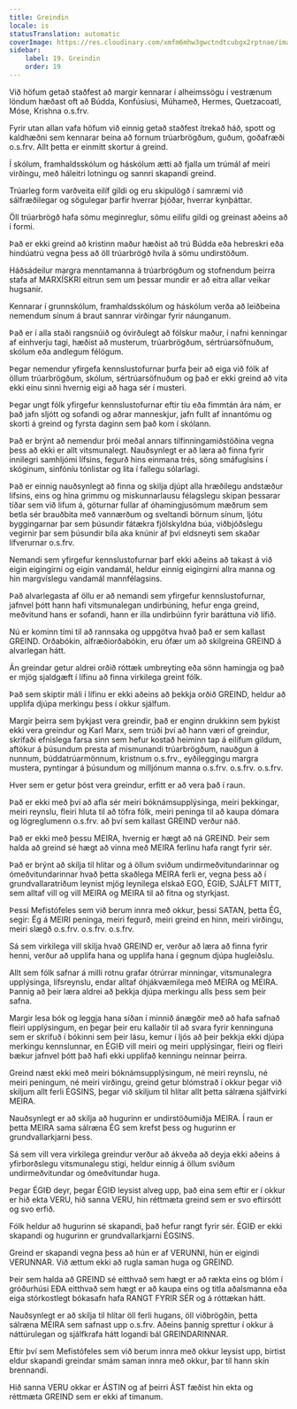 ```yaml
---
title: Greindin
locale: is
statusTranslation: automatic
coverImage: https://res.cloudinary.com/xmfm6mhw3gwctndtcubgx2rptnae/image/upload/v1740337243/small_cover_educacion_fundamental_a051170f1c.webp
sidebar:
    label: 19. Greindin
    order: 19
---
```

Við höfum getað staðfest að margir kennarar í alheimssögu í vestrænum löndum hæðast oft að Búdda, Konfúsíusi, Múhameð, Hermes, Quetzacoatl, Móse, Krishna o.s.frv.

Fyrir utan allan vafa höfum við einnig getað staðfest ítrekað háð, spott og kaldhæðni sem kennarar beina að fornum trúarbrögðum, guðum, goðafræði o.s.frv. Allt þetta er einmitt skortur á greind.

Í skólum, framhaldsskólum og háskólum ætti að fjalla um trúmál af meiri virðingu, með háleitri lotningu og sannri skapandi greind.

Trúarleg form varðveita eilíf gildi og eru skipulögð í samræmi við sálfræðilegar og sögulegar þarfir hverrar þjóðar, hverrar kynþáttar.

Öll trúarbrögð hafa sömu meginreglur, sömu eilífu gildi og greinast aðeins að í formi.

Það er ekki greind að kristinn maður hæðist að trú Búdda eða hebreskri eða hindúatrú vegna þess að öll trúarbrögð hvíla á sömu undirstöðum.

Háðsádeilur margra menntamanna á trúarbrögðum og stofnendum þeirra stafa af MARXÍSKRI eitrun sem um þessar mundir er að eitra allar veikar hugsanir.

Kennarar í grunnskólum, framhaldsskólum og háskólum verða að leiðbeina nemendum sínum á braut sannrar virðingar fyrir náunganum.

Það er í alla staði rangsnúið og óvirðulegt að fólskur maður, í nafni kenningar af einhverju tagi, hæðist að musterum, trúarbrögðum, sértrúarsöfnuðum, skólum eða andlegum félögum.

Þegar nemendur yfirgefa kennslustofurnar þurfa þeir að eiga við fólk af öllum trúarbrögðum, skólum, sértrúarsöfnuðum og það er ekki greind að vita ekki einu sinni hvernig eigi að haga sér í musteri.

Þegar ungt fólk yfirgefur kennslustofurnar eftir tíu eða fimmtán ára nám, er það jafn sljótt og sofandi og aðrar manneskjur, jafn fullt af innantómu og skorti á greind og fyrsta daginn sem það kom í skólann.

Það er brýnt að nemendur þrói meðal annars tilfinningamiðstöðina vegna þess að ekki er allt vitsmunalegt. Nauðsynlegt er að læra að finna fyrir innilegri samhljómi lífsins, fegurð hins einmana trés, söng smáfuglsins í skóginum, sinfóníu tónlistar og lita í fallegu sólarlagi.

Það er einnig nauðsynlegt að finna og skilja djúpt alla hræðilegu andstæður lífsins, eins og hina grimmu og miskunnarlausu félagslegu skipan þessarar tíðar sem við lifum á, göturnar fullar af óhamingjusömum mæðrum sem betla sér brauðbita með vannærðum og sveltandi börnum sínum, ljótu byggingarnar þar sem þúsundir fátækra fjölskyldna búa, viðbjóðslegu vegirnir þar sem þúsundir bíla aka knúnir af því eldsneyti sem skaðar lífverurnar o.s.frv.

Nemandi sem yfirgefur kennslustofurnar þarf ekki aðeins að takast á við eigin eigingirni og eigin vandamál, heldur einnig eigingirni allra manna og hin margvíslegu vandamál mannfélagsins.

Það alvarlegasta af öllu er að nemandi sem yfirgefur kennslustofurnar, jafnvel þótt hann hafi vitsmunalegan undirbúning, hefur enga greind, meðvitund hans er sofandi, hann er illa undirbúinn fyrir baráttuna við lífið.

Nú er kominn tími til að rannsaka og uppgötva hvað það er sem kallast GREIND. Orðabókin, alfræðiorðabókin, eru ófær um að skilgreina GREIND á alvarlegan hátt.

Án greindar getur aldrei orðið róttæk umbreyting eða sönn hamingja og það er mjög sjaldgæft í lífinu að finna virkilega greint fólk.

Það sem skiptir máli í lífinu er ekki aðeins að þekkja orðið GREIND, heldur að upplifa djúpa merkingu þess í okkur sjálfum.

Margir þeirra sem þykjast vera greindir, það er enginn drukkinn sem þykist ekki vera greindur og Karl Marx, sem trúði því að hann væri of greindur, skrifaði efnislega farsa sinn sem hefur kostað heiminn tap á eilífum gildum, aftökur á þúsundum presta af mismunandi trúarbrögðum, nauðgun á nunnum, búddatrúarmönnum, kristnum o.s.frv., eyðileggingu margra mustera, pyntingar á þúsundum og milljónum manna o.s.frv. o.s.frv. o.s.frv.

Hver sem er getur þóst vera greindur, erfitt er að vera það í raun.

Það er ekki með því að afla sér meiri bóknámsupplýsinga, meiri þekkingar, meiri reynslu, fleiri hluta til að töfra fólk, meiri peninga til að kaupa dómara og lögreglumenn o.s.frv. að því sem kallast GREIND verður náð.

Það er ekki með þessu MEIRA, hvernig er hægt að ná GREIND. Þeir sem halda að greind sé hægt að vinna með MEIRA ferlinu hafa rangt fyrir sér.

Það er brýnt að skilja til hlítar og á öllum sviðum undirmeðvitundarinnar og ómeðvitundarinnar hvað þetta skaðlega MEIRA ferli er, vegna þess að í grundvallaratriðum leynist mjög leynilega elskað EGO, ÉGIÐ, SJÁLFT MITT, sem alltaf vill og vill MEIRA og MEIRA til að fitna og styrkjast.

Þessi Mefistófeles sem við berum innra með okkur, þessi SATAN, þetta ÉG, segir: Ég á MEIRI peninga, meiri fegurð, meiri greind en hinn, meiri virðingu, meiri slægð o.s.frv. o.s.frv. o.s.frv.

Sá sem virkilega vill skilja hvað GREIND er, verður að læra að finna fyrir henni, verður að upplifa hana og upplifa hana í gegnum djúpa hugleiðslu.

Allt sem fólk safnar á milli rotnu grafar ótrúrrar minningar, vitsmunalegra upplýsinga, lífsreynslu, endar alltaf óhjákvæmilega með MEIRA og MEIRA. Þannig að þeir læra aldrei að þekkja djúpa merkingu alls þess sem þeir safna.

Margir lesa bók og leggja hana síðan í minnið ánægðir með að hafa safnað fleiri upplýsingum, en þegar þeir eru kallaðir til að svara fyrir kenninguna sem er skrifuð í bókinni sem þeir lásu, kemur í ljós að þeir þekkja ekki djúpa merkingu kennslunnar, en ÉGIÐ vill meiri og meiri upplýsingar, fleiri og fleiri bækur jafnvel þótt það hafi ekki upplifað kenningu neinnar þeirra.

Greind næst ekki með meiri bóknámsupplýsingum, né meiri reynslu, né meiri peningum, né meiri virðingu, greind getur blómstrað í okkur þegar við skiljum allt ferli ÉGSINS, þegar við skiljum til hlítar allt þetta sálræna sjálfvirki MEIRA.

Nauðsynlegt er að skilja að hugurinn er undirstöðumiðja MEIRA. Í raun er þetta MEIRA sama sálræna ÉG sem krefst þess og hugurinn er grundvallarkjarni þess.

Sá sem vill vera virkilega greindur verður að ákveða að deyja ekki aðeins á yfirborðslegu vitsmunalegu stigi, heldur einnig á öllum sviðum undirmeðvitundar og ómeðvitundar huga.

Þegar ÉGIÐ deyr, þegar ÉGIÐ leysist alveg upp, það eina sem eftir er í okkur er hið ekta VERU, hið sanna VERU, hin réttmæta greind sem er svo eftirsótt og svo erfið.

Fólk heldur að hugurinn sé skapandi, það hefur rangt fyrir sér. ÉGIÐ er ekki skapandi og hugurinn er grundvallarkjarni ÉGSINS.

Greind er skapandi vegna þess að hún er af VERUNNI, hún er eigindi VERUNNAR. Við ættum ekki að rugla saman huga og GREIND.

Þeir sem halda að GREIND sé eitthvað sem hægt er að rækta eins og blóm í gróðurhúsi EÐA eitthvað sem hægt er að kaupa eins og titla aðalsmanna eða eiga stórkostlegt bókasafn hafa RANGT FYRIR SÉR og á róttækan hátt.

Nauðsynlegt er að skilja til hlítar öll ferli hugans, öll viðbrögðin, þetta sálræna MEIRA sem safnast upp o.s.frv. Aðeins þannig sprettur í okkur á náttúrulegan og sjálfkrafa hátt logandi bál GREINDARINNAR.

Eftir því sem Mefistófeles sem við berum innra með okkur leysist upp, birtist eldur skapandi greindar smám saman innra með okkur, þar til hann skín brennandi.

Hið sanna VERU okkar er ÁSTIN og af þeirri ÁST fæðist hin ekta og réttmæta GREIND sem er ekki af tímanum.


